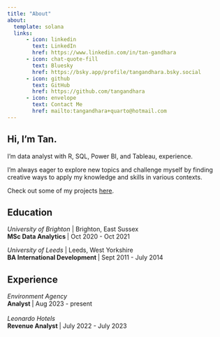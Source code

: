 ```yaml
---
title: "About"
about:
  template: solana
  links:
      - icon: linkedin
        text: LinkedIn
        href: https://www.linkedin.com/in/tan-gandhara
      - icon: chat-quote-fill
        text: Bluesky
        href: https://bsky.app/profile/tangandhara.bsky.social
      - icon: github
        text: GitHub
        href: https://github.com/tangandhara
      - icon: envelope
        text: Contact Me
        href: mailto:tangandhara+quarto@hotmail.com
---
```


## Hi, I'm Tan. 

I'm data analyst with R, SQL, Power BI, and Tableau, experience.

I'm always eager to explore new topics and challenge myself by finding creative ways to apply my knowledge and skills in various contexts.

Check out some of my projects <a href='/projects.qmd'>here</a>.


## Education

*University of Brighton * | Brighton, East Sussex
<br>**MSc Data Analytics ** | Oct 2020 - Oct 2021

*University of Leeds * | Leeds, West Yorkshire <br>
**BA International Development **| Sept 2011 - July 2014

## Experience

*Environment Agency * <br> **Analyst ** | Aug 2023 - present <br> <br>
*Leonardo Hotels *  <br>**Revenue Analyst **| July 2022 - July 2023

